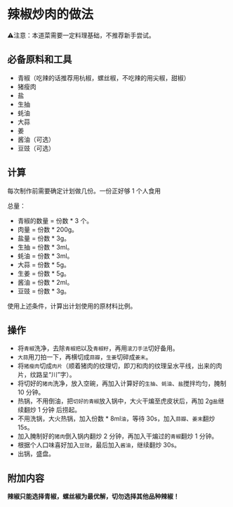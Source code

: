 # 辣椒炒肉的做法

⚠️注意：本道菜需要一定料理基础，不推荐新手尝试。

## 必备原料和工具

* 青椒（吃辣的话推荐用杭椒，螺丝椒，不吃辣的用尖椒，甜椒）
* 猪瘦肉
* 盐
* 生抽
* 蚝油
* 大蒜
* 姜
* 酱油（可选）
* 豆豉（可选）

## 计算

每次制作前需要确定计划做几份。一份正好够 1 个人食用

总量：

* 青椒的数量 = 份数 * 3 个。
* 肉量 = 份数 * 200g。
* 盐量 = 份数 * 3g。
* 生抽 = 份数 * 3ml。
* 蚝油 = 份数 * 3ml。
* 大蒜 = 份数 * 5g。
* 生姜 = 份数 * 5g。
* 酱油 = 份数 * 2ml。
* 豆豉 = 份数 * 3g。

使用上述条件，计算出计划使用的原材料比例。

## 操作

* 将`青椒`洗净，去除`青椒把`以及`青椒籽`，再用`滚刀手法`切好备用。
* `大蒜`用刀拍一下，再横切成`蒜瓣`，`生姜`切碎成`姜末`。
* 将`猪瘦肉`切成`肉片`（顺着猪肉的纹理切，即刀和肉的纹理呈水平线，出来的肉片，纹路呈“川”字）。
* 将切好的`猪肉`洗净，放入空碗，再加入计算好的`生抽`、`蚝油`、`盐`搅拌均匀，腌制 10 分钟。
* 热锅，不用倒油，把`切好的青椒`放入锅中，大火干煸至虎皮状后，再加 2g`盐`继续翻炒 1 分钟 后捞起。
* 不用洗锅，大火热锅，加入份数 * 8ml`油`，等待 30s，加入`蒜瓣`、`姜末`翻炒 15s。
* 加入腌制好的`猪肉`倒入锅内翻炒 2 分钟，再加入干煸过的`青椒`翻炒 1 分钟。
* 根据个人口味喜好加入`豆豉`，最后加入`酱油`，继续翻炒 30s。
* 出锅，盛盘。

## 附加内容

**辣椒只能选择青椒，螺丝椒为最优解，切勿选择其他品种辣椒！**


